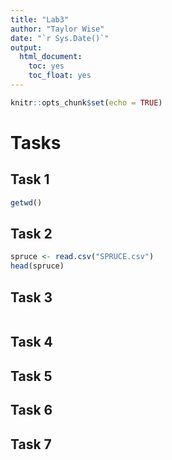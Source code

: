 ```yaml
---
title: "Lab3"
author: "Taylor Wise"
date: "`r Sys.Date()`"
output: 
  html_document:
    toc: yes
    toc_float: yes
---
```


```r
knitr::opts_chunk$set(echo = TRUE)
```

# Tasks

## Task 1
```r
getwd()
```

## Task 2
```r
spruce <- read.csv("SPRUCE.csv")
head(spruce)
```

## Task 3
```r

```


## Task 4

## Task 5

## Task 6

## Task 7